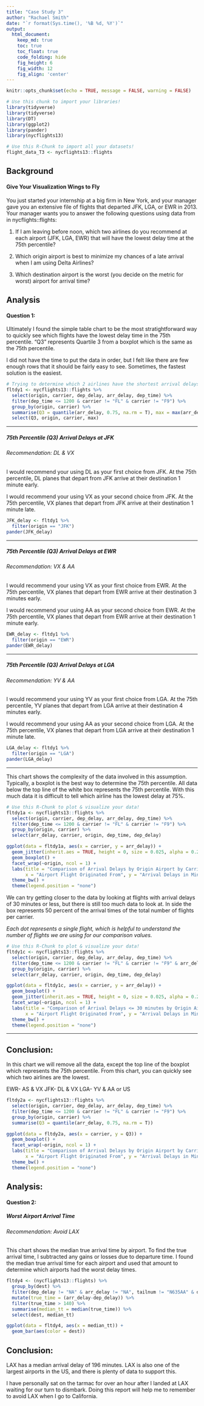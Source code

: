 ```yaml
---
title: "Case Study 3"
author: "Rachael Smith"
date: "`r format(Sys.time(), '%B %d, %Y')`"
output:
  html_document: 
    keep_md: true
    toc: true
    toc_float: true
    code_folding: hide
    fig_height: 6
    fig_width: 12
    fig_align: 'center'
---
```


```r
knitr::opts_chunk$set(echo = TRUE, message = FALSE, warning = FALSE)
```

```r
# Use this chunk to import your libraries!
library(tidyverse)
library(tidyverse)
library(DT)
library(ggplot2)
library(pander)
library(nycflights13)

```

```r
# Use this R-Chunk to import all your datasets!
flight_data_T3 <- nycflights13::flights
```

## Background

#### Give Your Visualization Wings to Fly

You just started your internship at a big firm in New York, and your manager gave you an extensive file of flights that departed JFK, LGA, or EWR in 2013. Your manager wants you to answer the following questions using data from in nycflights::flights:

1. If I am leaving before noon, which two airlines do you recommend at each airport (JFK, LGA, EWR) that will have the lowest delay time at the 75th percentile?

2. Which origin airport is best to minimize my chances of a late arrival when I am using Delta Airlines?

3. Which destination airport is the worst (you decide on the metric for worst) airport for arrival time?

## Analysis 

#### Question 1:

Ultimately I found the simple table chart to be the most stratightforward way to quickly see which flights have the lowest delay time in the 75th percentile.  "Q3" represents Quartile 3 from a boxplot which is the same as the 75th percentile.  

I did not have the time to put the data in order, but I felt like there are few enough rows that it should be fairly easy to see.  Sometimes, the fastest solution is the easiest.

```r
# Trying to determine which 2 airlines have the shortest arrival delays of flights that leave before noon at each airports.
fltdy1 <- nycflights13::flights %>%
  select(origin, carrier, dep_delay, arr_delay, dep_time) %>% 
  filter(dep_time <= 1200 & carrier != "FL" & carrier != "F9") %>% 
  group_by(origin, carrier) %>%
  summarise(Q3 = quantile(arr_delay, 0.75, na.rm = T), max = max(arr_delay, na.rm = T)) %>%
  select(Q3, origin, carrier, max)
```
-----

##### 75th Percentile (Q3) Arrival Delays at JFK
###### Recommendation: DL & VX

I would recommend your using DL as your first choice from JFK. At the 75th percentile, DL planes that depart from JFK arrive at their destination 1 minute early. 

I would recommend your using VX as your second choice from JFK. At the 75th percentile, VX planes that depart from JFK arrive at their destination 1 minute late. 

```r
JFK_delay <- fltdy1 %>% 
  filter(origin == "JFK")
pander(JFK_delay)
```

-----

##### 75th Percentile (Q3) Arrival Delays at EWR
###### Recommendation: VX & AA

I would recommend your using VX as your first choice from EWR. At the 75th percentile, VX planes that depart from EWR arrive at their destination 3 minutes early. 

I would recommend your using AA as your second choice from EWR. At the 75th percentile, VX planes that depart from EWR arrive at their destination 1 minute early.

```r
EWR_delay <- fltdy1 %>%
  filter(origin == "EWR")
pander(EWR_delay)
```

-----

##### 75th Percentile (Q3) Arrival Delays at LGA
###### Recommendation: YV & AA

I would recommend your using YV as your first choice from LGA. At the 75th percentile, YV planes that depart from LGA arrive at their destination 4 minutes early. 

I would recommend your using AA as your second choice from LGA. At the 75th percentile, VX planes that depart from LGA arrive at their destination 1 minute late.

```r
LGA_delay <- fltdy1 %>%
  filter(origin == "LGA")
pander(LGA_delay)
```

-----

This chart shows the complexity of the data involved in this assumption.  Typically, a boxplot is the best way to determine the 75th percentile.  All data below the top line of the white box represents the 75th percentile.  With this much data it is difficult to tell which airline has the lowest delay at 75%.  

```r
# Use this R-Chunk to plot & visualize your data!
fltdy1a <- nycflights13::flights %>%
  select(origin, carrier, dep_delay, arr_delay, dep_time) %>% 
  filter(dep_time <= 1200 & carrier != "FL" & carrier != "F9") %>% 
  group_by(origin, carrier) %>%
  select(arr_delay, carrier, origin, dep_time, dep_delay)

ggplot(data = fltdy1a, aes(x = carrier, y = arr_delay)) +
  geom_jitter(inherit.aes = TRUE, height = 0, size = 0.025, alpha = 0.25, aes(color = carrier)) +
  geom_boxplot() +
  facet_wrap(~origin, ncol = 1) +
  labs(title = "Comparison of Arrival Delays by Origin Airport by Carrier", caption = "This chart make little distinction between the arrival delays from the airports, but does give an overall example of the delays that were shown in the data.",
       x = "Airport Flight Originated From", y = "Arrival Delays in Minutes") +
  theme_bw() +
  theme(legend.position = "none")

```

We can try getting closer to the data by looking at flights with arrival delays of 30 minutes or less, but there is still too much data to look at. In side the box represents 50 percent of the arrival times of the total number of flights per carrier. 

*Each dot represents a single flight, which is helpful to understand the number of flights we are using for our comparison values.*

```r
# Use this R-Chunk to plot & visualize your data!
fltdy1c <- nycflights13::flights %>%
  select(origin, carrier, dep_delay, arr_delay, dep_time) %>% 
  filter(dep_time <= 1200 & carrier != "FL" & carrier != "F9" & arr_delay <= 30) %>% 
  group_by(origin, carrier) %>%
  select(arr_delay, carrier, origin, dep_time, dep_delay)

ggplot(data = fltdy1c, aes(x = carrier, y = arr_delay)) +
  geom_boxplot() +
  geom_jitter(inherit.aes = TRUE, height = 0, size = 0.025, alpha = 0.25, aes(color = carrier)) +
  facet_wrap(~origin, ncol = 1) +
  labs(title = "Comparison of Arrival Delays <= 30 minutes by Origin Airport by Carrier", caption = "This chart shows more detail about the arrival delays from the airports, but does give an overall example of the delays that were shown in the data.",
       x = "Airport Flight Originated From", y = "Arrival Delays in Minutes (<= 30)") +
  theme_bw() +
  theme(legend.position = "none")

```

-----

## Conclusion:

In this chart we will remove all the data, except the top line of the boxplot which represents the 75th percentile. From this chart, you can quickly see which two airlines are the lowest.

EWR- AS & VX
JFK- DL & VX
LGA- YV & AA or US

```r

fltdy2a <- nycflights13::flights %>%
  select(origin, carrier, dep_delay, arr_delay, dep_time) %>% 
  filter(dep_time <= 1200 & carrier != "FL" & carrier != "F9") %>% 
  group_by(origin, carrier) %>%
  summarise(Q3 = quantile(arr_delay, 0.75, na.rm = T))

ggplot(data = fltdy2a, aes(x = carrier, y = Q3)) +
  geom_boxplot() +
  facet_wrap(~origin, ncol = 1) +
  labs(title = "Comparison of Arrival Delays by Origin Airport by Carrier", caption = "This chart make little distinction between the arrival delays from the airports, but does give an overall example of the delays that were shown in the data.",
       x = "Airport Flight Originated From", y = "Arrival Delays in Minutes") +
  theme_bw() +
  theme(legend.position = "none")

```

## Analysis:

#### Question 2:

##### Worst Airport Arrival Time
###### Recommendation: Avoid LAX

This chart shows the median true arrival time by airport.  To find the true arrival time, I subtracted any gains or losses due to departure time.  I found the median true arrival time for each airport and used that amount to determine which airports had the worst delay times.

```r
fltdy4 <- (nycflights13::flights) %>%
  group_by(dest) %>%
  filter(dep_delay != "NA" & arr_delay != "NA", tailnum != "N635AA" & dep_delay <= 0) %>%
  mutate(true_time = (arr_delay-dep_delay)) %>%
  filter(true_time > 140) %>%
  summarise(median_tt = median(true_time)) %>% 
  select(dest, median_tt)

ggplot(data = fltdy4, aes(x = median_tt)) +
  geom_bar(aes(color = dest))

```

## Conclusion:

LAX has a median arrival delay of 196 minutes.  LAX is also one of the largest airports in the US, and there is plenty of data to support this.

I have personally sat on the tarmac for over an hour after I landed at LAX waiting for our turn to dismbark.  Doing this report will help me to remember to avoid LAX when I go to California.
